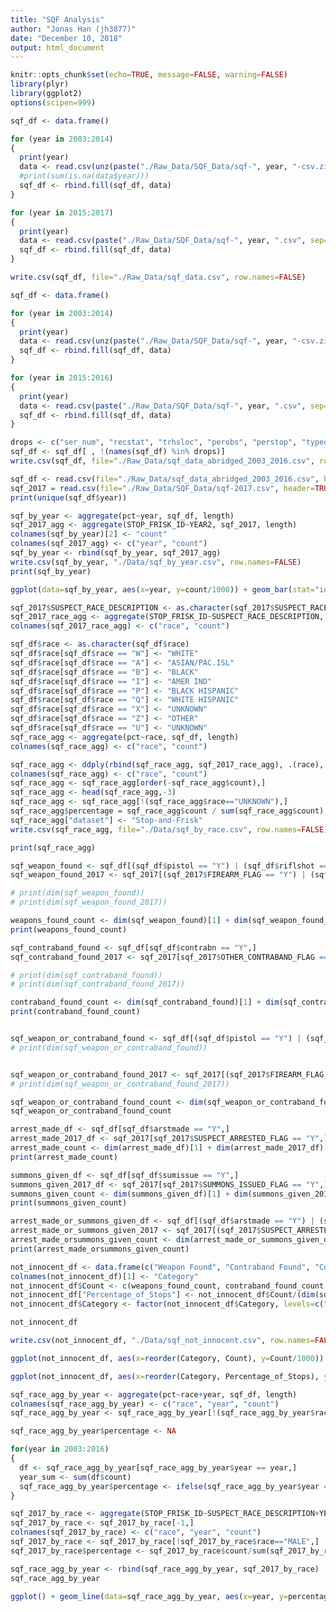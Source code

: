 ```yaml
---
title: "SQF Analysis"
author: "Jonas Han (jh3877)"
date: "December 10, 2018"
output: html_document
---
```


```r
knitr::opts_chunk$set(echo=TRUE, message=FALSE, warning=FALSE)
library(plyr)
library(ggplot2)
options(scipen=999)
```

```r
sqf_df <- data.frame()

for (year in 2003:2014)
{
  print(year)
  data <- read.csv(unz(paste("./Raw_Data/SQF_Data/sqf-", year, "-csv.zip", sep=""), paste(year, ".csv", sep="")), header = TRUE, sep = ",")
  #print(sum(is.na(data$year)))
  sqf_df <- rbind.fill(sqf_df, data)
}

for (year in 2015:2017)
{
  print(year)
  data <- read.csv(paste("./Raw_Data/SQF_Data/sqf-", year, ".csv", sep=""), header = TRUE, sep=",")
  sqf_df <- rbind.fill(sqf_df, data)
}

write.csv(sqf_df, file="./Raw_Data/sqf_data.csv", row.names=FALSE)
```

```r
sqf_df <- data.frame()

for (year in 2003:2014)
{
  print(year)
  data <- read.csv(unz(paste("./Raw_Data/SQF_Data/sqf-", year, "-csv.zip", sep=""), paste(year, ".csv", sep="")), header = TRUE, sep = ",")
  sqf_df <- rbind.fill(sqf_df, data)
}

for (year in 2015:2016)
{
  print(year)
  data <- read.csv(paste("./Raw_Data/SQF_Data/sqf-", year, ".csv", sep=""), header = TRUE, sep=",")
  sqf_df <- rbind.fill(sqf_df, data)
}

drops <- c("ser_num", "recstat", "trhsloc", "perobs", "perstop", "typeofid", "othpers", "comppct", "offunif", "officrid", "adtlrept", "radio", "ac_rept", "ac_inves", "repcmd", "revcmd", "offverb", "offshld", "ht_feet", "ht_inch", "weight", "haircolr", "eyecolor", "build", "othfeatr", "addrtyp", "rescode", "premtype", "aptnum", "addrpct", "sector", "beat", "post", "dettypCM", "lineCM", "detailCM")
sqf_df <- sqf_df[ , !(names(sqf_df) %in% drops)]
write.csv(sqf_df, file="./Raw_Data/sqf_data_abridged_2003_2016.csv", row.names=FALSE)
```

```r
sqf_df <- read.csv(file="./Raw_Data/sqf_data_abridged_2003_2016.csv", header=TRUE)
sqf_2017 = read.csv(file="./Raw_Data/SQF_Data/sqf-2017.csv", header=TRUE)
print(unique(sqf_df$year))
```


```r
sqf_by_year <- aggregate(pct~year, sqf_df, length)
sqf_2017_agg <- aggregate(STOP_FRISK_ID~YEAR2, sqf_2017, length)
colnames(sqf_by_year)[2] <- "count"
colnames(sqf_2017_agg) <- c("year", "count")
sqf_by_year <- rbind(sqf_by_year, sqf_2017_agg)
write.csv(sqf_by_year, "./Data/sqf_by_year.csv", row.names=FALSE)
print(sqf_by_year)
```

```r
ggplot(data=sqf_by_year, aes(x=year, y=count/1000)) + geom_bar(stat="identity") + ggtitle("NYPD Stop-and-Frisk (2003-2017)") + theme_grey(18) + theme(plot.title=element_text(hjust=0.5)) + scale_x_continuous("Year", labels=as.character(sqf_by_year$year), breaks=sqf_by_year$year) + ylab("Frequency (Thousands)")
```


```r
sqf_2017$SUSPECT_RACE_DESCRIPTION <- as.character(sqf_2017$SUSPECT_RACE_DESCRIPTION)
sqf_2017_race_agg <- aggregate(STOP_FRISK_ID~SUSPECT_RACE_DESCRIPTION, sqf_2017, length)
colnames(sqf_2017_race_agg) <- c("race", "count")

sqf_df$race <- as.character(sqf_df$race)
sqf_df$race[sqf_df$race == "W"] <- "WHITE"
sqf_df$race[sqf_df$race == "A"] <- "ASIAN/PAC.ISL"
sqf_df$race[sqf_df$race == "B"] <- "BLACK"
sqf_df$race[sqf_df$race == "I"] <- "AMER IND"
sqf_df$race[sqf_df$race == "P"] <- "BLACK HISPANIC"
sqf_df$race[sqf_df$race == "Q"] <- "WHITE HISPANIC"
sqf_df$race[sqf_df$race == "X"] <- "UNKNOWN"
sqf_df$race[sqf_df$race == "Z"] <- "OTHER"
sqf_df$race[sqf_df$race == "U"] <- "UNKNOWN"
sqf_race_agg <- aggregate(pct~race, sqf_df, length)
colnames(sqf_race_agg) <- c("race", "count")

sqf_race_agg <- ddply(rbind(sqf_race_agg, sqf_2017_race_agg), .(race), summarize, sum_count = sum(count))
colnames(sqf_race_agg) <- c("race", "count")
sqf_race_agg <- sqf_race_agg[order(-sqf_race_agg$count),]
sqf_race_agg <- head(sqf_race_agg,-3)
sqf_race_agg <- sqf_race_agg[!(sqf_race_agg$race=="UNKNOWN"),]
sqf_race_agg$percentage = sqf_race_agg$count / sum(sqf_race_agg$count)
sqf_race_agg["dataset"] <- "Stop-and-Frisk"
write.csv(sqf_race_agg, file="./Data/sqf_by_race.csv", row.names=FALSE)
```


```r
print(sqf_race_agg)
```

```r
sqf_weapon_found <- sqf_df[(sqf_df$pistol == "Y") | (sqf_df$riflshot == "Y") | (sqf_df$asltweap == "Y") | (sqf_df$knifcuti == "Y") | (sqf_df$machgun == "Y") | (sqf_df$othrweap == "Y"),]
sqf_weapon_found_2017 <- sqf_2017[(sqf_2017$FIREARM_FLAG == "Y") | (sqf_2017$KNIFE_CUTTER_FLAG == "Y") | (sqf_2017$OTHER_WEAPON_FLAG ==  "Y") | (sqf_2017$WEAPON_FOUND_FLAG == "Y"),]

# print(dim(sqf_weapon_found))
# print(dim(sqf_weapon_found_2017))

weapons_found_count <- dim(sqf_weapon_found)[1] + dim(sqf_weapon_found_2017)[1]
print(weapons_found_count)

sqf_contraband_found <- sqf_df[sqf_df$contrabn == "Y",]
sqf_contraband_found_2017 <- sqf_2017[sqf_2017$OTHER_CONTRABAND_FLAG == "Y",]

# print(dim(sqf_contraband_found))
# print(dim(sqf_contraband_found_2017))

contraband_found_count <- dim(sqf_contraband_found)[1] + dim(sqf_contraband_found_2017)[1]
print(contraband_found_count)


sqf_weapon_or_contraband_found <- sqf_df[(sqf_df$pistol == "Y") | (sqf_df$riflshot == "Y") | (sqf_df$asltweap == "Y") | (sqf_df$knifcuti == "Y") | (sqf_df$machgun == "Y") | (sqf_df$othrweap == "Y") | (sqf_df$contrabn == "Y"),]
# print(dim(sqf_weapon_or_contraband_found))


sqf_weapon_or_contraband_found_2017 <- sqf_2017[(sqf_2017$FIREARM_FLAG == "Y") | (sqf_2017$KNIFE_CUTTER_FLAG == "Y") | (sqf_2017$OTHER_WEAPON_FLAG ==  "Y") | (sqf_2017$WEAPON_FOUND_FLAG == "Y") | (sqf_2017$OTHER_CONTRABAND_FLAG == "Y"),]
# print(dim(sqf_weapon_or_contraband_found_2017))

sqf_weapon_or_contraband_found_count <- dim(sqf_weapon_or_contraband_found)[1] + dim(sqf_weapon_or_contraband_found_2017)[1]
sqf_weapon_or_contraband_found_count

arrest_made_df <- sqf_df[sqf_df$arstmade == "Y",]
arrest_made_2017_df <- sqf_2017[sqf_2017$SUSPECT_ARRESTED_FLAG == "Y",]
arrest_made_count <- dim(arrest_made_df)[1] + dim(arrest_made_2017_df)[1]
print(arrest_made_count)

summons_given_df <- sqf_df[sqf_df$sumissue == "Y",]
summons_given_2017_df <- sqf_2017[sqf_2017$SUMMONS_ISSUED_FLAG == "Y",]
summons_given_count <- dim(summons_given_df)[1] + dim(summons_given_2017_df)[1]
print(summons_given_count)

arrest_made_or_summons_given_df <- sqf_df[(sqf_df$arstmade == "Y") | (sqf_df$sumissue == "Y"),]
arrest_made_or_summons_given_2017 <- sqf_2017[(sqf_2017$SUSPECT_ARRESTED_FLAG == "Y") | (sqf_2017$SUMMONS_ISSUED_FLAG == "Y"),]
arrest_made_orsummons_given_count <- dim(arrest_made_or_summons_given_df)[1] + dim(arrest_made_or_summons_given_2017)[1]
print(arrest_made_orsummons_given_count)

not_innocent_df <- data.frame(c("Weapon Found", "Contraband Found", "Contraband or Weapon Found", "Arrest Made", "Summons Given", "Arrest Made or Summons Given"))
colnames(not_innocent_df)[1] <- "Category"
not_innocent_df$Count <- c(weapons_found_count, contraband_found_count, sqf_weapon_or_contraband_found_count, arrest_made_count, summons_given_count, arrest_made_orsummons_given_count)
not_innocent_df["Percentage_of_Stops"] <- not_innocent_df$Count/(dim(sqf_2017)[1] + dim(sqf_df)[1])
not_innocent_df$Category <- factor(not_innocent_df$Category, levels=c("Arrest Made or Summons Given", "Arrest Made", "Summons Given", "Contraband or Weapon Found", "Contraband Found", "Weapon Found"))

not_innocent_df

write.csv(not_innocent_df, "./Data/sqf_not_innocent.csv", row.names=FALSE)
```

```r
ggplot(not_innocent_df, aes(x=reorder(Category, Count), y=Count/1000)) + geom_bar(stat="identity") + theme_grey(16) + coord_flip() + ylab("Frequency(Thousands)") + xlab("") + theme(plot.margin = margin(10, 15, 10, 1))
```

```r
ggplot(not_innocent_df, aes(x=reorder(Category, Percentage_of_Stops), y=Percentage_of_Stops)) + geom_bar(stat="identity") + theme_grey(16) + coord_flip() + ylab("Percentage of Stops") + xlab("") + scale_y_continuous(labels = scales::percent) + theme(plot.margin = margin(10, 15, 10, 1))
```

```r
sqf_race_agg_by_year <- aggregate(pct~race+year, sqf_df, length)
colnames(sqf_race_agg_by_year) <- c("race", "year", "count")
sqf_race_agg_by_year <- sqf_race_agg_by_year[!(sqf_race_agg_by_year$race=="UNKNOWN" | sqf_race_agg_by_year$race=="OTHER" | sqf_race_agg_by_year$race=="AMER IND" | sqf_race_agg_by_year$race=="") ,]

sqf_race_agg_by_year$percentage <- NA

for(year in 2003:2016)
{
  df <- sqf_race_agg_by_year[sqf_race_agg_by_year$year == year,]
  year_sum <- sum(df$count)
  sqf_race_agg_by_year$percentage <- ifelse(sqf_race_agg_by_year$year == year, sqf_race_agg_by_year$count/year_sum, sqf_race_agg_by_year$percentage)
}

sqf_2017_by_race <- aggregate(STOP_FRISK_ID~SUSPECT_RACE_DESCRIPTION+YEAR2, sqf_2017, length)
sqf_2017_by_race <- sqf_2017_by_race[-1,]
colnames(sqf_2017_by_race) <- c("race", "year", "count")
sqf_2017_by_race <- sqf_2017_by_race[!sqf_2017_by_race$race=="MALE",]
sqf_2017_by_race$percentage <- sqf_2017_by_race$count/sum(sqf_2017_by_race$count)

sqf_race_agg_by_year <- rbind(sqf_race_agg_by_year, sqf_2017_by_race)
sqf_race_agg_by_year

ggplot() + geom_line(data=sqf_race_agg_by_year, aes(x=year, y=percentage, color=race), lwd=1.5) + xlab("Year") + ylab("Percentage") + ggtitle("Stops by Racial Makeup") + scale_color_brewer(palette="Set1") + theme_grey(16) + theme(plot.title=element_text(hjust=0.5)) + scale_x_continuous("", labels = as.character(sqf_race_agg_by_year$year), breaks = sqf_race_agg_by_year$year)
```




































